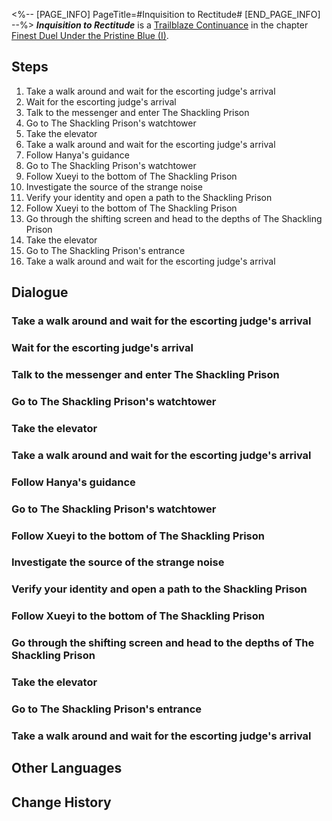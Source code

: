 <%-- [PAGE_INFO]
PageTitle=#Inquisition to Rectitude#
[END_PAGE_INFO] --%>
{{Stub|Dialogue.}}
{{Mission Infobox
|id            = 2022104
|title         = 
|image         = <!--Mission Inquisition to Rectitude.png-->
|type          = Trailblaze Continuance
|event_name    = 
|chapter       = Finest Duel Under the Pristine Blue (I)
|requirements  = [[Trailblaze Continuance]] ''[[Inquisition to Rectitude]]'' completed
|summary       = <!--official mission summary from Fate's Atlas-->
|characters    = Dan Heng; Hanya; Jiaoqiu; Messenger; Mok Tok; Moze; Trailblazer; Xueyi
|startLocation = [[The Xianzhou Luofu]] - [[The Shackling Prison]]
|world         = The Xianzhou Luofu
|area          = The Shackling Prison
|prev          = 
|next          = Rogues on the Run
|rewards       = Trailblaze EXP*800; Stellar Jade*100; Traveler's Guide*8; Refined Aether*6; To Naraka We Sink (Disk)*1 { text = ''To Naraka We Sink'' }; Eight Great Cold Hells (Disk)*1 { text = ''Eight Great Cold Hells'' }; Credit*120,000
}}
'''''Inquisition to Rectitude''''' is a [[Trailblaze Continuance]] in the chapter [[Finest Duel Under the Pristine Blue (I)]].

==Steps==
# Take a walk around and wait for the escorting judge's arrival
# Wait for the escorting judge's arrival
# Talk to the messenger and enter The Shackling Prison
# Go to The Shackling Prison's watchtower
# Take the elevator
# Take a walk around and wait for the escorting judge's arrival
# Follow Hanya's guidance
# Go to The Shackling Prison's watchtower
# Follow Xueyi to the bottom of The Shackling Prison
# Investigate the source of the strange noise
# Verify your identity and open a path to the Shackling Prison
# Follow Xueyi to the bottom of The Shackling Prison
# Go through the shifting screen and head to the depths of The Shackling Prison
# Take the elevator
# Go to The Shackling Prison's entrance
# Take a walk around and wait for the escorting judge's arrival

<!--
==Gameplay Notes==

--><!--
==Trial Character==

-->
==Dialogue==
{{Stub Dialogue}}
===Take a walk around and wait for the escorting judge's arrival===
{{Mission Description|type=continuance|location=The Shackling Prison|In light of Feixiao's request, you stepped into the Shackling Prison and left your statements. The Yaoqing messenger that she dispatched whisked away the long-detained borisin leader, Hoolay, who was being held on the Xianzhou Luofu.}}
{{Dialogue Start}}
:{{tx}}
{{Dialogue End}}

===Wait for the escorting judge's arrival===
{{Dialogue Start}}
:{{tx}}
{{Dialogue End}}

===Talk to the messenger and enter The Shackling Prison===
{{Dialogue Start}}
:{{tx}}
{{Dialogue End}}

===Go to The Shackling Prison's watchtower===
{{Dialogue Start}}
:{{tx}}
{{Dialogue End}}

===Take the elevator===
{{Dialogue Start}}
:{{tx}}
{{Dialogue End}}

===Take a walk around and wait for the escorting judge's arrival===
{{Dialogue Start}}
:{{tx}}
{{Dialogue End}}

===Follow Hanya's guidance===
{{Dialogue Start}}
:{{tx}}
{{Dialogue End}}

===Go to The Shackling Prison's watchtower===
{{Dialogue Start}}
:{{tx}}
{{Dialogue End}}

===Follow Xueyi to the bottom of The Shackling Prison===
{{Mission Description|type=continuance|location=<!--to be added-->|update|In light of Feixiao's request, you stepped into the Shackling Prison and left your statements. The Yaoqing messenger that she dispatched whisked away the long-detained borisin leader, Hoolay, who was being held on the Xianzhou Luofu.<br />Deep in The Shackling Prison, the abyssal treachery of the conspiracy gradually dawned upon you.}}
{{Dialogue Start}}
:{{tx}}
{{Dialogue End}}

===Investigate the source of the strange noise===
{{Dialogue Start}}
:{{tx}}
{{Dialogue End}}

===Verify your identity and open a path to the Shackling Prison===
{{Dialogue Start}}
:{{tx}}
{{Dialogue End}}

===Follow Xueyi to the bottom of The Shackling Prison===
{{Dialogue Start}}
:{{tx}}
{{Dialogue End}}

===Go through the shifting screen and head to the depths of The Shackling Prison===
{{Mission Description|type=continuance|location=<!--to be added-->|update|In light of Feixiao's request, you stepped into the Shackling Prison and left your statements. The Yaoqing messenger that she dispatched whisked away the long-detained borisin leader, Hoolay, who was being held on the Xianzhou Luofu.}}
{{Dialogue Start}}
:{{tx}}
{{Dialogue End}}

===Take the elevator===
{{Dialogue Start}}
:{{tx}}
{{Dialogue End}}

===Go to The Shackling Prison's entrance===
{{Dialogue Start}}
:{{tx}}
{{Dialogue End}}

===Take a walk around and wait for the escorting judge's arrival===
{{Dialogue Start}}
:{{tx}}
{{Dialogue End}}

==Other Languages==
{{Other Languages
|en   = Inquisition to Rectitude
|zhs  = 诘辩无愧，折狱论非
|zht  = 詰辯無愧，折獄論非
|ja   = 折獄を論じる是非
|ko   = 떳떳한 변론, 옥 중의 조사
|es   = Conciencias limpias y jaulas rotas
|fr   = Inquisition et droiture
|ru   = Чистая совесть и сломанная клетка
|th   = ถ้อยคำให้การ สู่ถิ่นแดนขัง
|vi   = Tự Tin Đối Chất, Vào Ngục Cho Lời Khai
|de   = Inquisition der Rechtschaffenheit
|id   = Argumen yang Jujur, Penjara yang Bobrok
|pt   = Inquisição da Retidão
}}

==Change History==
{{Change History|2.4}}
